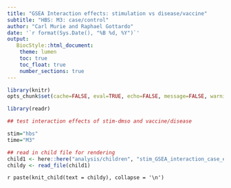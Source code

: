 ```yaml
---
title: "GSEA Interaction effects: stimulation vs disease/vaccine"
subtitle: "HBS: M3: case/control"
author: "Carl Murie and Raphael Gottardo"
date: '`r format(Sys.Date(), "%B %d, %Y")`'
output: 
   BiocStyle::html_document:
    theme: lumen
    toc: true
    toc_float: true
    number_sections: true
---
```


```r
library(knitr)
opts_chunk$set(cache=FALSE, eval=TRUE, echo=FALSE, message=FALSE, warning=FALSE, results='asis')
```

```r
library(readr)
```

```r
## test interaction effects of stim-dmso and vaccine/disease

stim="hbs"
time="M3"
```

```r
## read in child file for rendering
child1 <- here::here("analysis/children", "stim_GSEA_interaction_case_effect.Rmd")
childy <- read_file(child1)
```


`r paste(knit_child(text = childy), collapse = '\n')`
</br>
  
